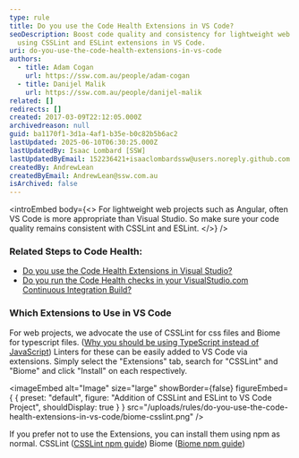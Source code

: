 ```yaml
---
type: rule
title: Do you use the Code Health Extensions in VS Code?
seoDescription: Boost code quality and consistency for lightweight web projects
  using CSSLint and ESLint extensions in VS Code.
uri: do-you-use-the-code-health-extensions-in-vs-code
authors:
  - title: Adam Cogan
    url: https://ssw.com.au/people/adam-cogan
  - title: Danijel Malik
    url: https://ssw.com.au/people/danijel-malik
related: []
redirects: []
created: 2017-03-09T22:12:05.000Z
archivedreason: null
guid: ba1170f1-3d1a-4af1-b35e-b0c82b5b6ac2
lastUpdated: 2025-06-10T06:30:25.000Z
lastUpdatedBy: Isaac Lombard [SSW]
lastUpdatedByEmail: 152236421+isaaclombardssw@users.noreply.github.com
createdBy: AndrewLean
createdByEmail: AndrewLean@ssw.com.au
isArchived: false
---
```

<introEmbed
  body={<>
For lightweight web projects such as Angular, often VS Code is more appropriate than Visual Studio. So make sure your code quality remains consistent with CSSLint and ESLint.
  </>}
/>
### Related Steps to Code Health:

* [Do you use the Code Health Extensions in Visual Studio?](/do-you-use-the-code-health-extensions-in-visual-studio)
* [Do you run the Code Health checks in your VisualStudio.com Continuous Integration Build?](/do-you-run-the-code-health-checks-in-your-visualstudio-com-continuous-integration-build)

### Which Extensions to Use in VS Code

For web projects, we advocate the use of CSSLint for css files and Biome for typescript files. ([Why you should be using TypeScript instead of JavaScript](/do-you-know-when-to-use-typescript-vs-javascript-and-coffeescript))
Linters for these can be easily added to VS Code via extensions.
Simply select the "Extensions" tab, search for "CSSLint" and "Biome" and click "Install" on each respectively.


<imageEmbed
  alt="Image"
  size="large"
  showBorder={false}
  figureEmbed={ {
    preset: "default",
    figure: "Addition of CSSLint and ESLint to VS Code Project",
    shouldDisplay: true
  } }
  src="/uploads/rules/do-you-use-the-code-health-extensions-in-vs-code/biome-csslint.png"
/>

If you prefer not to use the Extensions, you can install them using npm as normal.
CSSLint ([CSSLint npm guide](https://www.npmjs.com/package/csslint))
Biome ([Biome npm guide](https://biomejs.dev/guides/getting-started/))
